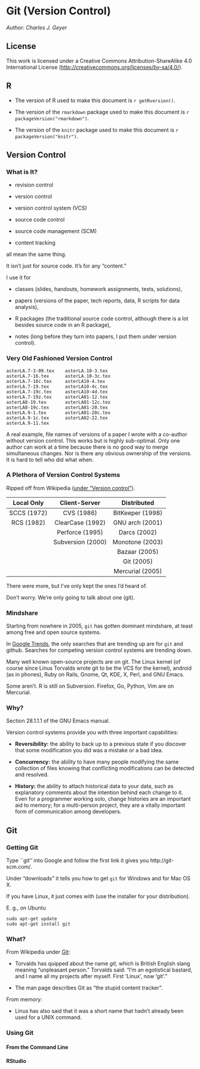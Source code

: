 # Git (Version Control)

*Author: Charles J. Geyer*


## License

This work is licensed under a Creative Commons
Attribution-ShareAlike 4.0 International License
(<http://creativecommons.org/licenses/by-sa/4.0/>).


## R

 * The version of R used to make this document is `r getRversion()`.

 * The version of the `rmarkdown` package used to make this document is `r packageVersion("rmarkdown")`.

 * The version of the `knitr` package used to make this document is `r packageVersion("knitr")`.

## Version Control

### What is It?

 * revision control

 * version control

 * version control system (VCS)

 * source code control

 * source code management (SCM)

 * content tracking

all mean the same thing.

It isn't just for source code.  It's for any "content."

I use it for

 * classes (slides, handouts, homework assignments, tests, solutions),

 * papers (versions of the paper, tech reports, data, R scripts for data
    analysis),

 * R packages (the traditional source code control, although there is a lot
    besides source code in an R package),

 * notes (long before they turn into papers, I put them under version
    control).

### Very Old Fashioned Version Control

```
asterLA.7-3-09.tex    asterLA.10-3.tex
asterLA.7-16.tex      asterLA.10-3c.tex
asterLA.7-16c.tex     asterLA10-4.tex
asterLA.7-19.tex      asterLA10-4c.tex
asterLA.7-19c.tex     asterLA10-4d.tex
asterLA.7-19z.tex     asterLA01-12.tex
asterLA8-19.tex       asterLA01-12c.tex
asterLA8-19c.tex      asterLA01-20.tex
asterLA.9-1.tex       asterLA01-20c.tex
asterLA.9-1c.tex      asterLA02-22.tex
asterLA.9-11.tex
```

A real example, file names of versions of a paper I wrote with a co-author
without version
control.  This works but is highly sub-optimal.  Only one author can work
at a time because there is no good way to merge simultaneous changes.
Nor is there any obvious ownership of the versions.  It is hard to tell
who did what when.

### A Plethora of Version Control Systems

Ripped off from Wikipedia ([under "Version control"](https://en.wikipedia.org/wiki/Version_control)).

 Local Only     Client-Server       Distributed
------------   -----------------   ----------------
SCCS (1972)    CVS (1986)          BitKeeper (1998)
RCS (1982)     ClearCase (1992)    GNU arch (2001)
               Perforce (1995)     Darcs (2002)
               Subversion (2000)   Monotone (2003)
                                   Bazaar (2005)
                                   Git (2005)
                                   Mercurial (2005)

There were more, but I've only kept the ones I'd heard of.

Don't worry.  We're only going to talk about one (git).


### Mindshare

Starting from nowhere in 2005, `git` has gotten dominant mindshare, at least
among free and open source systems.

In [Google Trends](http://www.google.com/trends/explore#q=%2Fm%2F05vqwg%2C%20%2Fm%2F012ct9%2C%20%2Fm%2F09d6g%2C%20%2Fm%2F08441_%2C%20%2Fm%2F04g0kcw&cmpt=q&tz=), the only searches that are trending up are for `git` and github.
Searches for competing version control systems are trending down.

Many well known open-source projects are on git.  The Linux kernel (of course
since Linus Torvalds wrote git to be the VCS for the kernel), android (as in
phones), Ruby on Rails, Gnome, Qt, KDE, X, Perl, and GNU Emacs.

Some aren't.  R is still on Subversion.  Firefox, Go, Python, Vim are
on Mercurial.

### Why?

Section 28.1.1.1 of the GNU Emacs manual.

Version control systems provide you with three important capabilities:

 * **Reversibility:** the ability to back up to a previous state if you discover that some modification you did was a mistake or a bad idea.

 * **Concurrency:** the ability to have many people modifying the same collection of files knowing that conflicting modifications can be detected and resolved.

 * **History:** the ability to attach historical data to your data, such as explanatory comments about the intention behind each change to it. Even for a programmer working solo, change histories are an important aid to memory; for a multi-person project, they are a vitally important form of communication among developers. 

## Git

### Getting Git

Type ``git'' into Google and follow the first link it gives you
http://git-scm.com/.

Under "downloads" it tells you how to get `git` for Windows and for Mac OS X.

If you have Linux, it just comes with (use the installer for your distribution).

E. g., on Ubuntu
```
sudo apt-get update
sudo apt-get install git
```

### What?

From Wikipedia under [Git](https://en.wikipedia.org/wiki/Git):

 * Torvalds has quipped about the name *git,* which is British English slang meaning "unpleasant person." Torvalds said: "I'm an egotistical bastard, and I name all my projects after myself. First 'Linux', now 'git'."

 * The man page describes Git as "the stupid content tracker".

From memory:

 * Linus has also said that it was a short name that hadn't already been used for a UNIX command.

### Using Git

#### From the Command Line

#### RStudio

